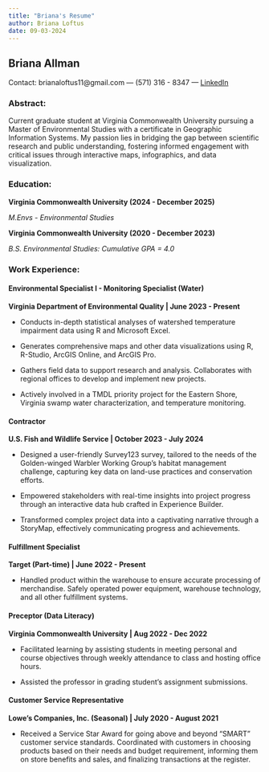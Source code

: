 ```yaml
---
title: "Briana's Resume"
author: Briana Loftus
date: 09-03-2024
---
```


## Briana Allman

Contact: brianaloftus11\@gmail.com — (571) 316 - 8347 — [LinkedIn](https://www.linkedin.com/in/briana-loftus-953550271/)

### Abstract:

Current graduate student at Virginia Commonwealth University pursuing a Master of Environmental Studies with a certificate in Geographic Information Systems. My passion lies in bridging the gap between scientific research and public understanding, fostering informed engagement with critical issues through interactive maps, infographics, and data visualization.

### Education:

**Virginia Commonwealth University (2024 - December 2025)**

*M.Envs - Environmental Studies*

**Virginia Commonwealth University (2020 - December 2023)**

*B.S. Environmental Studies: Cumulative GPA = 4.0*

### Work Experience:

#### Environmental Specialist I - Monitoring Specialist (Water)

**Virginia Department of Environmental Quality \| June 2023 - Present**

-   Conducts in-depth statistical analyses of watershed temperature impairment data using R and Microsoft Excel.

-   Generates comprehensive maps and other data visualizations using R, R-Studio, ArcGIS Online, and ArcGIS Pro.

-   Gathers field data to support research and analysis. Collaborates with regional offices to develop and implement new projects.

-   Actively involved in a TMDL priority project for the Eastern Shore, Virginia swamp water characterization, and temperature monitoring.

#### Contractor

**U.S. Fish and Wildlife Service \| October 2023 - July 2024**

-   Designed a user-friendly Survey123 survey, tailored to the needs of the Golden-winged Warbler Working Group's habitat management challenge, capturing key data on land-use practices and conservation efforts.

-   Empowered stakeholders with real-time insights into project progress through an interactive data hub crafted in Experience Builder.

-   Transformed complex project data into a captivating narrative through a StoryMap, effectively communicating progress and achievements.

#### Fulfillment Specialist

**Target (Part-time) \| June 2022 - Present**

-   Handled product within the warehouse to ensure accurate processing of merchandise. Safely operated power equipment, warehouse technology, and all other fulfillment systems.

#### Preceptor (Data Literacy)

**Virginia Commonwealth University \| Aug 2022 - Dec 2022**

-   Facilitated learning by assisting students in meeting personal and course objectives through weekly attendance to class and hosting office hours.

-   Assisted the professor in grading student’s assignment submissions.

#### Customer Service Representative

**Lowe's Companies, Inc. (Seasonal) \| July 2020 - August 2021**

-   Received a Service Star Award for going above and beyond “SMART” customer service standards. Coordinated with customers in choosing products based on their needs and budget requirement, informing them on store benefits and sales, and finalizing transactions at the register.
